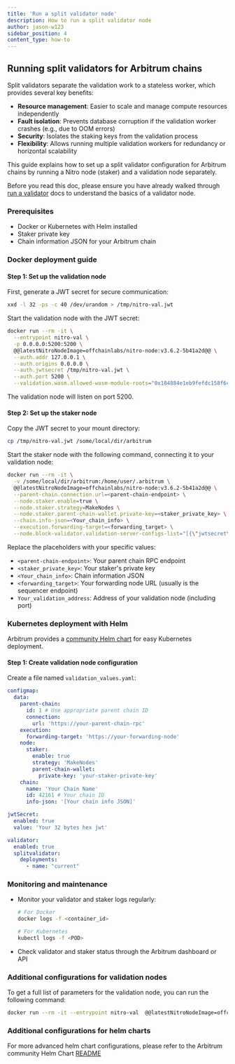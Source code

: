 ```yaml
---
title: 'Run a split validator node'
description: How to run a split validator node
author: jason-w123
sidebar_position: 4
content_type: how-to
---
```


## Running split validators for Arbitrum chains

Split validators separate the validation work to a stateless worker, which provides several key benefits:
- **Resource management**: Easier to scale and manage compute resources independently
- **Fault isolation**: Prevents database corruption if the validation worker crashes (e.g., due to OOM errors)
- **Security**: Isolates the staking keys from the validation process
- **Flexibility**: Allows running multiple validation workers for redundancy or horizontal scalability

This guide explains how to set up a split validator configuration for Arbitrum chains by running a Nitro node (staker) and a validation node separately.

Before you read this doc, please ensure you have already walked through [run a validator](/run-arbitrum-node/more-types/02-run-validator-node.mdx) docs to understand the basics of a validator node.

### Prerequisites

- Docker or Kubernetes with Helm installed
- Staker private key
- Chain information JSON for your Arbitrum chain

### Docker deployment guide

#### Step 1: Set up the validation node

First, generate a JWT secret for secure communication:

```bash
xxd -l 32 -ps -c 40 /dev/urandom > /tmp/nitro-val.jwt
```

Start the validation node with the JWT secret:

```bash
docker run --rm -it \
  --entrypoint nitro-val \
  -p 0.0.0.0:5200:5200 \
  @@latestNitroNodeImage=offchainlabs/nitro-node:v3.6.2-5b41a2d@@ \
  --auth.addr 127.0.0.1 \
  --auth.origins 0.0.0.0 \
  --auth.jwtsecret /tmp/nitro-val.jwt \
  --auth.port 5200 \
  --validation.wasm.allowed-wasm-module-roots="0x184884e1eb9fefdc158f6c8ac912bb183bf3cf83f0090317e0bc4ac5860baa39,0x260f5fa5c3176a856893642e149cf128b5a8de9f828afec8d11184415dd8dc69,0xb0de9cb89e4d944ae6023a3b62276e54804c242fd8c4c2d8e6cc4450f5fa8b1b,0xdb698a2576298f25448bc092e52cf13b1e24141c997135d70f217d674bbeb69a"
```

The validation node will listen on port 5200.

#### Step 2: Set up the staker node

Copy the JWT secret to your mount directory:

```bash
cp /tmp/nitro-val.jwt /some/local/dir/arbitrum
```

Start the staker node with the following command, connecting it to your validation node:

```bash
docker run --rm -it \
  -v /some/local/dir/arbitrum:/home/user/.arbitrum \
  @@latestNitroNodeImage=offchainlabs/nitro-node:v3.6.2-5b41a2d@@ \
  --parent-chain.connection.url=<parent-chain-endpoint> \
  --node.staker.enable=true \
  --node.staker.strategy=MakeNodes \
  --node.staker.parent-chain-wallet.private-key=<staker_private_key> \
  --chain.info-json=<Your_chain_info> \
  --execution.forwarding-target=<forwarding_target> \
  --node.block-validator.validation-server-configs-list="[{\"jwtsecret\":\"/home/user/.arbitrum/nitro-val.jwt\",\"url\":\"ws://Your_validation_address\"}]"
```

Replace the placeholders with your specific values:

- `<parent-chain-endpoint>`: Your parent chain RPC endpoint
- `<staker_private_key>`: Your staker's private key
- `<Your_chain_info>`: Chain information JSON
- `<forwarding_target>`: Your forwarding node URL (usually is the sequencer endpoint)
- `Your_validation_address`: Address of your validation node (including port)

### Kubernetes deployment with Helm

Arbitrum provides a [community Helm chart](https://github.com/OffchainLabs/community-helm-charts) for easy Kubernetes deployment.

#### Step 1: Create validation node configuration

Create a file named `validation_values.yaml`:

```yaml
configmap:
  data:
    parent-chain:
      id: 1 # Use appropriate parent chain ID
      connection:
        url: 'https://your-parent-chain-rpc'
    execution:
      forwarding-target: 'https://your-forwarding-node'
    node:
      staker:
        enable: true
        strategy: 'MakeNodes'
        parent-chain-wallet:
          private-key: 'your-staker-private-key'
    chain:
      name: 'Your Chain Name'
      id: 42161 # Your chain ID
      info-json: '[Your chain info JSON]'

jwtSecret:
  enabled: true
  value: 'Your 32 bytes hex jwt' 

validator:
  enabled: true
  splitvalidator:
    deployments:
      - name: "current"
```


### Monitoring and maintenance

- Monitor your validator and staker logs regularly:

  ```bash
  # For Docker
  docker logs -f <container_id>

  # For Kubernetes
  kubectl logs -f <POD>
  ```

- Check validator and staker status through the Arbitrum dashboard or API

### Additional configurations for validation nodes

To get a full list of parameters for the validation node, you can run the following command:

```bash
docker run --rm -it --entrypoint nitro-val  @@latestNitroNodeImage=offchainlabs/nitro-node:v3.6.2-5b41a2d@@  --help
```

### Additional configurations for helm charts

For more advanced helm chart configurations, please refer to the Arbitrum community Helm Chart [README](https://github.com/OffchainLabs/community-helm-charts/blob/main/charts/nitro/README.md)
